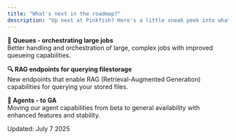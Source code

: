 ```yaml
---
title: "What's next in the roadmap?"
description: "Up next at Pinkfish? Here's a little sneak peek into what's brewing"
---
```


**🔄 Queues - orchestrating large jobs**\
Better handling and orchestration of large, complex jobs with improved queueing capabilities.

**🔍 RAG endpoints for querying filestorage**\
New endpoints that enable RAG (Retrieval-Augmented Generation) capabilities for querying your stored files.

**🤖 Agents - to GA**\
Moving our agent capabilities from beta to general availability with enhanced features and stability.

Updated: July 7 2025
